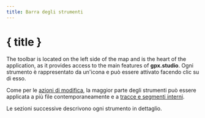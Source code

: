 ```yaml
---
title: Barra degli strumenti
---
```


<script lang="ts">

    onMount(() => {
        currentTool.set(Tool.ROUTING);
    });

    onDestroy(() => {
        currentTool.set(null);
    });
</script>

# { title }

The toolbar is located on the left side of the map and is the heart of the application, as it provides access to the main features of **gpx.studio**.
Ogni strumento è rappresentato da un'icona e può essere attivato facendo clic su di esso.

<div class="flex flex-row justify-center text-foreground">
    <div>
        <Toolbar class="border rounded-md shadow-lg" />
    </div>
</div>

Come per le [azioni di modifica](./menu/edit), la maggior parte degli strumenti può essere applicata a più file contemporaneamente e a [tracce e segmenti interni](./gpx).

Le sezioni successive descrivono ogni strumento in dettaglio.
